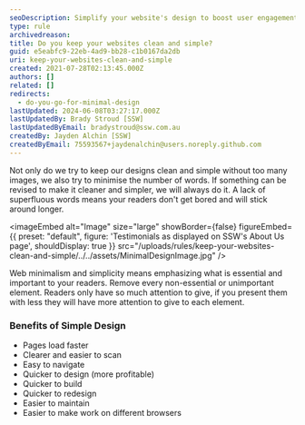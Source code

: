```yaml
---
seoDescription: Simplify your website's design to boost user engagement and conversions with clean layouts, minimal text, and fast page loading.
type: rule
archivedreason:
title: Do you keep your websites clean and simple?
guid: e5eabfc9-22eb-4ad9-bb28-c1b0167da2db
uri: keep-your-websites-clean-and-simple
created: 2021-07-28T02:13:45.000Z
authors: []
related: []
redirects:
  - do-you-go-for-minimal-design
lastUpdated: 2024-06-08T03:27:17.000Z
lastUpdatedBy: Brady Stroud [SSW]
lastUpdatedByEmail: bradystroud@ssw.com.au
createdBy: Jayden Alchin [SSW]
createdByEmail: 75593567+jaydenalchin@users.noreply.github.com
---
```


Not only do we try to keep our designs clean and simple without too many images, we also try to minimise the number of words. If something can be revised to make it cleaner and simpler, we will always do it. A lack of superfluous words means your readers don't get bored and will stick around longer.

<imageEmbed
  alt="Image"
  size="large"
  showBorder={false}
  figureEmbed={{
    preset: "default",
    figure: 'Testimonials as displayed on SSW\'s About Us page',
    shouldDisplay: true
  }}
  src="/uploads/rules/keep-your-websites-clean-and-simple/../../assets/MinimalDesignImage.jpg"
/>

Web minimalism and simplicity means emphasizing what is essential and important to your readers. Remove every non-essential or unimportant element. Readers only have so much attention to give, if you present them with less they will have more attention to give to each element.

### Benefits of Simple Design

- Pages load faster
- Clearer and easier to scan
- Easy to navigate
- Quicker to design (more profitable)
- Quicker to build
- Quicker to redesign
- Easier to maintain
- Easier to make work on different browsers
